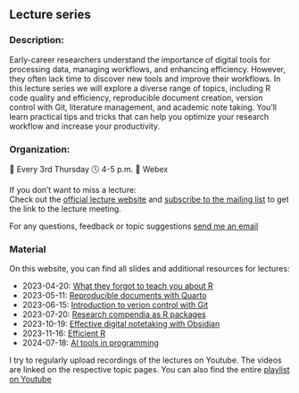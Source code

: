 ## Lecture series

### Description:

Early-career researchers understand the importance of digital tools for processing data, managing workflows, and enhancing efficiency. However, they often lack time to discover new tools and improve their workflows. In this lecture series we will explore a diverse range of topics, including R code quality and efficiency, reproducible document creation, version control with Git, literature management, and academic note taking. You'll learn practical tips and tricks that can help you optimize your research workflow and increase your productivity.

### Organization:

📅 Every 3rd Thursday 🕓 4-5 p.m. 📍 Webex


If you don't want to miss a lecture:<br>
Check out the [official lecture website](https://www.bcp.fu-berlin.de/en/graduiertenzentrum/promovierende/veranstaltungen/workshops/lecture-SB/index.html) and [subscribe to the mailing list](https://lists.fu-berlin.de/listinfo/toolsAndTips) to get the link to
the lecture meeting.

For any questions, feedback or topic suggestions [send me an email](mailto:selina.baldauf@fu-berlin.de)

### Material

On this website, you can find all slides and additional resources for lectures:

- 2023-04-20: [What they forgot to teach you about R](sessions/01_what_they_forgot.html)
- 2023-05-11: [Reproducible documents with Quarto](sessions/02_quarto.html)
- 2023-06-15: [Introduction to verion control with Git](sessions/03_git.html)
- 2023-07-20: [Research compendia as R packages](sessions/04_research_compendia.html)
- 2023-10-19: [Effective digital notetaking with Obsidian](sessions/05_obsidian.html)
- 2023-11-16: [Efficient R](sessions/06_efficient_r.html)
- 2024-07-18: [AI tools in programming](sessions/07_ai_tools.html)

I try to regularly upload recordings of the lectures on Youtube. The videos are
linked on the respective topic pages. You can also find the entire [playlist on Youtube](https://youtube.com/playlist?list=PLK1lYQFwxAYeh5pAmCcrlUHCEROQiLI9f&si=mOcqXP5AtB7owg-9)

